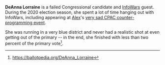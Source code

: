 '''DeAnna Lorraine''' is a failed Congressional candidate and [[InfoWars]] guest. During the 2020 election season, she spent a lot of time hanging out with InfoWars, including appearing at [[Alex Jones|Alex]]'s [[404: Mr. Jones Goes To CPAC|very sad CPAC counter-programming event]].

She was running in a very blue district and never had a realistic shot at even getting out of the primary -- in the end, she finished with less than two percent of the primary vote<ref>https://ballotpedia.org/DeAnna_Lorraine</ref>.
